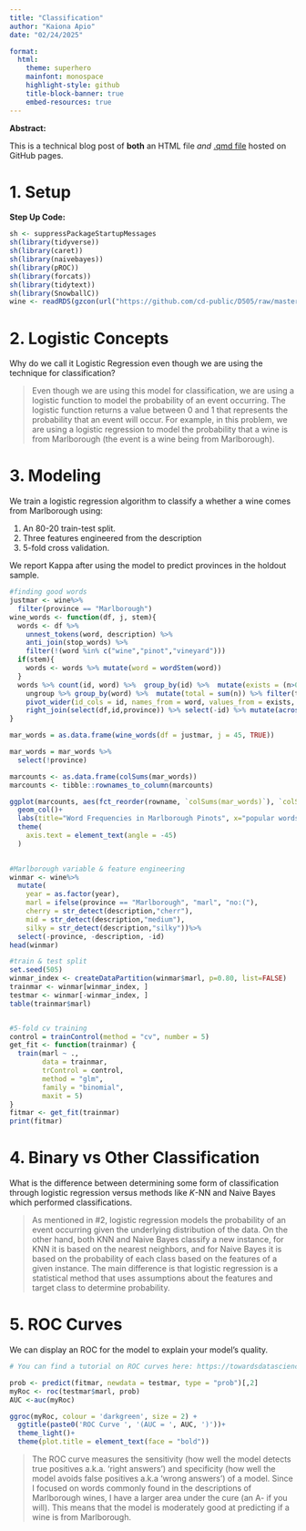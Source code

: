---
title: "Classification"
author: "Kaiona Apio"
date: "02/24/2025"

format: 
  html: 
    theme: superhero  
    mainfont: monospace
    highlight-style: github
    title-block-banner: true
    embed-resources: true
---

**Abstract:**

This is a technical blog post of **both** an HTML file *and* [.qmd file](https://kaionaa.github.io/DATA505/Classification.html) hosted on GitHub pages.

# 1. Setup

**Step Up Code:**

```{r, warning=FALSE}
sh <- suppressPackageStartupMessages
sh(library(tidyverse))
sh(library(caret))
sh(library(naivebayes))
sh(library(pROC))
sh(library(forcats))
sh(library(tidytext))
sh(library(SnowballC))
wine <- readRDS(gzcon(url("https://github.com/cd-public/D505/raw/master/dat/pinot.rds")))
```

# 2. Logistic Concepts

Why do we call it Logistic Regression even though we are using the technique for classification?

> Even though we are using this model for classification, we are using a logistic function to model the probability of an event occurring. The logistic function returns a value between 0 and 1 that represents the probability that an event will occur. For example, in this problem, we are using a logistic regression to model the probability that a wine is from Marlborough (the event is a wine being from Marlborough).

# 3. Modeling

We train a logistic regression algorithm to classify a whether a wine comes from Marlborough using:

1.  An 80-20 train-test split.
2.  Three features engineered from the description
3.  5-fold cross validation.

We report Kappa after using the model to predict provinces in the holdout sample.

```{r, warning=FALSE, message=FALSE}
#finding good words
justmar <- wine%>%
  filter(province == "Marlborough")
wine_words <- function(df, j, stem){ 
  words <- df %>%
    unnest_tokens(word, description) %>%
    anti_join(stop_words) %>% 
    filter(!(word %in% c("wine","pinot","vineyard")))
  if(stem){
    words <- words %>% mutate(word = wordStem(word))
  }
  words %>% count(id, word) %>%  group_by(id) %>%  mutate(exists = (n>0)) %>% 
    ungroup %>% group_by(word) %>%  mutate(total = sum(n)) %>% filter(total > j) %>% 
    pivot_wider(id_cols = id, names_from = word, values_from = exists, values_fill = list(exists=0)) %>% 
    right_join(select(df,id,province)) %>% select(-id) %>% mutate(across(-province, ~replace_na(.x, F)))
}

mar_words = as.data.frame(wine_words(df = justmar, j = 45, TRUE))

mar_words = mar_words %>%
  select(!province)

marcounts <- as.data.frame(colSums(mar_words))
marcounts <- tibble::rownames_to_column(marcounts)

ggplot(marcounts, aes(fct_reorder(rowname, `colSums(mar_words)`), `colSums(mar_words)`))+
  geom_col()+
  labs(title="Word Frequencies in Marlborough Pinots", x="popular words", y="counts")+
  theme(
    axis.text = element_text(angle = -45)
  )
  

#Marlborough variable & feature engineering
winmar <- wine%>%
  mutate(
    year = as.factor(year),
    marl = ifelse(province == "Marlborough", "marl", "no:("),
    cherry = str_detect(description,"cherr"), 
    mid = str_detect(description,"medium"),
    silky = str_detect(description,"silky"))%>%
  select(-province, -description, -id)
head(winmar)

#train & test split
set.seed(505)
winmar_index <- createDataPartition(winmar$marl, p=0.80, list=FALSE)
trainmar <- winmar[winmar_index, ]
testmar <- winmar[-winmar_index, ]
table(trainmar$marl)


#5-fold cv training
control = trainControl(method = "cv", number = 5)
get_fit <- function(trainmar) {
  train(marl ~ .,
        data = trainmar, 
        trControl = control,
        method = "glm",
        family = "binomial",
        maxit = 5)
}
fitmar <- get_fit(trainmar)
print(fitmar)
```

# 4. Binary vs Other Classification

What is the difference between determining some form of classification through logistic regression versus methods like $K$-NN and Naive Bayes which performed classifications.

> As mentioned in #2, logistic regression models the probability of an event occurring given the underlying distribution of the data. On the other hand, both KNN and Naive Bayes classify a new instance, for KNN it is based on the nearest neighbors, and for Naive Bayes it is based on the probability of each class based on the features of a given instance. The main difference is that logistic regression is a statistical method that uses assumptions about the features and target class to determine probability.

# 5. ROC Curves

We can display an ROC for the model to explain your model's quality.

```{r, warning=FALSE, message=FALSE}
# You can find a tutorial on ROC curves here: https://towardsdatascience.com/understanding-the-roc-curve-and-auc-dd4f9a192ecb/

prob <- predict(fitmar, newdata = testmar, type = "prob")[,2]
myRoc <- roc(testmar$marl, prob)
AUC <-auc(myRoc)

ggroc(myRoc, colour = 'darkgreen', size = 2) +
  ggtitle(paste0('ROC Curve ', '(AUC = ', AUC, ')'))+
  theme_light()+
  theme(plot.title = element_text(face = "bold"))
```

> The ROC curve measures the sensitivity (how well the model detects true positives a.k.a. 'right answers') and specificity (how well the model avoids false positives a.k.a 'wrong answers') of a model. Since I focused on words commonly found in the descriptions of Marlborough wines, I have a larger area under the cure (an A- if you will). This means that the model is moderately good at predicting if a wine is from Marlborough.
